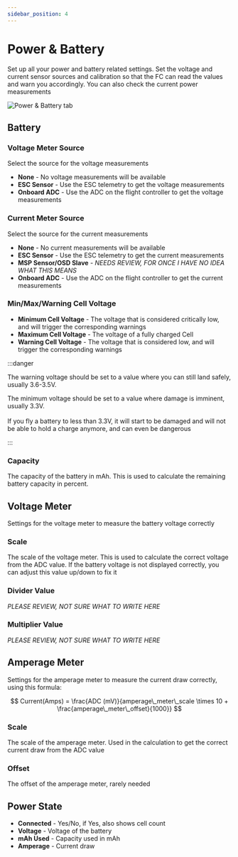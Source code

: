 ```yaml
---
sidebar_position: 4
---
```


# Power & Battery

Set up all your power and battery related settings. Set the voltage and current sensor sources and 
calibration so that the FC can read the values and warn you accordingly. You can also check the current 
power measurements

![Power & Battery tab](/img/betaflight_configurator_power_battery_tab.png)

## Battery

### Voltage Meter Source

Select the source for the voltage measurements

* **None** - No voltage measurements will be available
* **ESC Sensor** - Use the ESC telemetry to get the voltage measurements
* **Onboard ADC** - Use the ADC on the flight controller to get the voltage measurements

### Current Meter Source

Select the source for the current measurements

* **None** - No current measurements will be available
* **ESC Sensor** - Use the ESC telemetry to get the current measurements
* **MSP Sensor/OSD Slave** - *NEEDS REVIEW, FOR ONCE I HAVE NO IDEA WHAT THIS MEANS*
* **Onboard ADC** - Use the ADC on the flight controller to get the current measurements

### Min/Max/Warning Cell Voltage

* **Minimum Cell Voltage** - The voltage that is considered critically low, and will trigger the corresponding warnings
* **Maximum Cell Voltage** - The voltage of a fully charged Cell
* **Warning Cell Voltage** - The voltage that is considered low, and will trigger the corresponding warnings

:::danger

The warning voltage should be set to a value where you can still land safely, usually 3.6-3.5V.

The minimum voltage should be set to a value where damage is imminent, usually 3.3V.
<br></br>
If you fly a battery to less than 3.3V, it will start to be damaged and will not be able to hold a charge anymore, and can even be dangerous

:::

### Capacity

The capacity of the battery in mAh. This is used to calculate the remaining battery capacity in percent.

## Voltage Meter

Settings for the voltage meter to measure the battery voltage correctly

### Scale

The scale of the voltage meter. This is used to calculate the correct voltage from the ADC value. If the battery 
voltage is not displayed correctly, you can adjust this value up/down to fix it

### Divider Value

*PLEASE REVIEW, NOT SURE WHAT TO WRITE HERE*

### Multiplier Value

*PLEASE REVIEW, NOT SURE WHAT TO WRITE HERE*

## Amperage Meter

Settings for the amperage meter to measure the current draw correctly, using this formula:

$$
Current(Amps) = \frac{ADC (mV)}{amperage\_meter\_scale \times 10 + \frac{amperage\_meter\_offset}{1000}}
$$

### Scale

The scale of the amperage meter. Used in the calculation to get the correct current draw from the ADC value

### Offset

The offset of the amperage meter, rarely needed

## Power State

* **Connected** - Yes/No, if Yes, also shows cell count
* **Voltage** - Voltage of the battery
* **mAh Used** - Capacity used in mAh
* **Amperage** - Current draw
